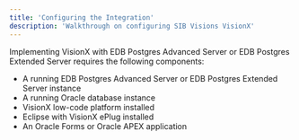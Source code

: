 ```yaml
---
title: 'Configuring the Integration'
description: 'Walkthrough on configuring SIB Visions VisionX'
---
```


Implementing VisionX with EDB Postgres Advanced Server or EDB Postgres Extended Server requires the following components:

- A running EDB Postgres Advanced Server or EDB Postgres Extended Server instance
- A running Oracle database instance
- VisionX low-code platform installed
- Eclipse with VisionX ePlug installed
- An Oracle Forms or Oracle APEX application

